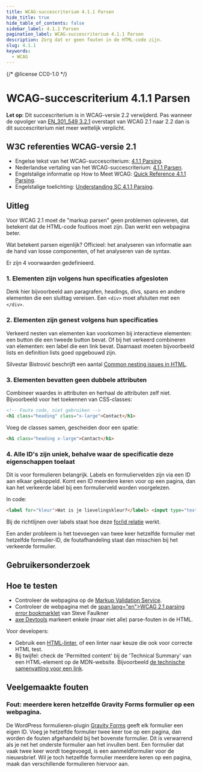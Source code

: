 ```yaml
---
title: WCAG-succescriterium 4.1.1 Parsen
hide_title: true
hide_table_of_contents: false
sidebar_label: 4.1.1 Parsen
pagination_label: WCAG-succescriterium 4.1.1 Parsen
description: Zorg dat er geen fouten in de HTML-code zijn.
slug: 4.1.1
keywords:
  - WCAG
---
```


{/* @license CC0-1.0 */}


# WCAG-succescriterium 4.1.1 Parsen

**Let op**: Dit succescriterium is in WCAG-versie 2.2 verwijderd. Pas wanneer de opvolger van [EN_301_549 3.2.1](https://nl.wikipedia.org/wiki/EN_301_549) overstapt van WCAG 2.1 naar 2.2 dan is dit succescriterium niet meer wettelijk verplicht.

## W3C referenties WCAG-versie 2.1

- Engelse tekst van het WCAG-succescriterium: [<span lang="en">4.1.1 Parsing</span>](https://www.w3.org/TR/WCAG21/#parsing).
- Nederlandse vertaling van het WCAG-succescriterium: [4.1.1 Parsen](https://www.w3.org/Translations/WCAG21-nl/#parsen).
- Engelstalige informatie op <span lang="en">How to Meet WCAG</span>: [<span lang="en">Quick Reference 4.1.1 Parsing</span>](https://www.w3.org/WAI/WCAG22/quickref/?versions=2.1#parsing).
- Engelstalige toelichting: [<span lang="en">Understanding SC 4.1.1 Parsing</span>](https://www.w3.org/WAI/WCAG21/Understanding/parsing.html).

## Uitleg

Voor WCAG 2.1 moet de "markup parsen" geen problemen opleveren, dat betekent dat de HTML-code foutloos moet zijn. Dan werkt een webpagina beter.

Wat betekent parsen eigenlijk? Officieel: het analyseren van informatie aan de hand van losse componenten, of het analyseren van de syntax.

Er zijn 4 voorwaarden gedefinieerd.

### 1. Elementen zijn volgens hun specificaties afgesloten

Denk hier bijvoorbeeld aan paragrafen, headings, divs, spans en andere elementen die een sluittag vereisen.
Een `<div>` moet afsluiten met een `</div>`.

### 2. Elementen zijn genest volgens hun specificaties

Verkeerd nesten van elementen kan voorkomen bij interactieve elementen: een button die een tweede button bevat.
Of bij het verkeerd combineren van elementen: een label die een link bevat.
Daarnaast moeten bijvoorbeeld lists en definition lists goed opgebouwd zijn.

Silvestar Bistrović beschrijft een aantal [<span lang="en">Common nesting issues in HTML</span>](https://www.htmhell.dev/adventcalendar/2022/20/).

### 3. Elementen bevatten geen dubbele attributen

Combineer waardes in attributen en herhaal de attributen zelf niet.
Bijvoorbeeld voor het toekennen van CSS-classes:

```html
<!-- Foute code, niet gebruiken -->
<h1 class="heading" class="x-large">Contact</h1>
```

Voeg de classes samen, gescheiden door een spatie:

```html
<h1 class="heading x-large">Contact</h1>
```

### 4. Alle ID's zijn uniek, behalve waar de specificatie deze eigenschappen toelaat

Dit is voor formulieren belangrijk. Labels en formuliervelden zijn via een ID aan elkaar gekoppeld. Komt een ID meerdere keren voor op een pagina, dan kan het verkeerde label bij een formulierveld worden voorgelezen.

In code:

```html
<label for="kleur">Wat is je lievelingskleur?</label> <input type="text" id="kleur" name="lievelingskleur" />
```

Bij de richtlijnen over labels staat hoe deze [for/id relatie](/richtlijnen/formulieren/labels/de-forid-relatie) werkt.

Een ander probleem is het toevoegen van twee keer hetzelfde formulier met hetzelfde formulier-ID, de foutafhandeling staat dan misschien bij het verkeerde formulier.

## Gebruikersonderzoek

<CTAGebruikersonderzoek />

## Hoe te testen

- Controleer de webpagina op de [Markup Validation Service](https://validator.w3.org/).
- Controleer de webpagina met de [span lang="en">WCAG 2.1 parsing error bookmarklet</span>](https://www.tpgi.com/wcag-2-0-parsing-error-bookmarklet/) van Steve Faulkner
- [axe Devtools](https://www.deque.com/axe/browser-extensions/) markeert enkele (maar niet alle) parse-fouten in de HTML.

Voor developers:

- Gebruik een [HTML-linter](https://github.com/caramelomartins/awesome-linters?tab=readme-ov-file#html), of een linter naar keuze die ook voor correcte HTML test.
- Bij twijfel: check de '<span lang="en">Permitted content</span>' bij de '<span lang="en">Technical Summary</span>' van een HTML-element op de MDN-website. Bijvoorbeeld [de technische samenvatting voor een link](https://developer.mozilla.org/en-US/docs/Web/HTML/Element/a#technical_summary).

## Veelgemaakte fouten

### Fout: meerdere keren hetzelfde Gravity Forms formulier op een webpagina.

De WordPress formulieren-plugin [Gravity Forms](https://docs.gravityforms.com/accessibility-checklist-for-gravity-forms/) geeft elk formulier een eigen ID. Voeg je hetzelfde formulier twee keer toe op een pagina, dan worden de fouten afgehandeld bij het bovenste formulier. Dit is verwarrend als je net het onderste formulier aan het invullen bent.
Een formulier dat vaak twee keer wordt toegevoegd, is een aanmeldformulier voor de nieuwsbrief. Wil je toch hetzelfde formulier meerdere keren op een pagina, maak dan verschillende formulieren hiervoor aan.

<WCAGFooterInfo />

